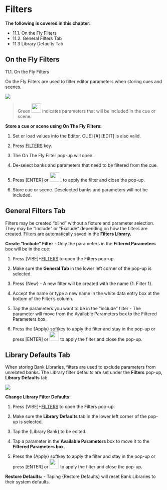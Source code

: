 # Filters



**The following is covered in this chapter:**

- 11.1. On the Fly Filters
- 11.2. General Filters Tab
- 11.3 Library Defaults Tab


## On the Fly Filters


11.1. On the Fly Filters

On the Fly Filters are used to filter editor parameters when storing cues and scenes.

![](https://files.gitbook.com/v0/b/gitbook-x-prod.appspot.com/o/spaces%2F3kS90tLsADGm1ocbe7q9%2Fuploads%2FEJeoiQHqDfPKSoWt06GU%2Fimage.png?alt=media&token=b7b254c0-745e-4212-a586-cd78243d90c7)

>Green [<img src="https://files.gitbook.com/v0/b/gitbook-x-prod.appspot.com/o/spaces%2F3kS90tLsADGm1ocbe7q9%2Fuploads%2FIxghZd4JbdvIjnwXHGHZ%2Fimage.png?alt=media&token=af78182b-83d8-482b-8ac1-e8edc39f7909" width="30"/>](image.png) indicates parameters that will be included in the cue or scene.

**Store a cue or scene using On The Fly Filters:**

1.  Set or load values into the Editor. CUE] [#] [EDIT] is also valid.
    
2.  Press [FILTERS] key.
    
3.  The On The Fly Filter pop-up will open.
    
4.  De-select banks and parameters that need to be filtered from the cue.
    
5.  Press [ENTER] or [<img src="https://files.gitbook.com/v0/b/gitbook-x-prod.appspot.com/o/spaces%2F3kS90tLsADGm1ocbe7q9%2Fuploads%2F6EE8U1Wvt91iKCQ8V0Na%2Fimage.png?alt=media&token=896910e2-8a35-4b58-b0fe-3602ba6f5411.png" width="30"/>](image.png) . to apply the filter and close the pop-up.
    
6.  Store cue or scene. Deselected banks and parameters will not be included.



## General Filters Tab


Filters may be created "blind" without a fixture and parameter selection. They may be "Include" or "Exclude" depending on how the filters are created. Filters are automatically saved in the **Filters Library.**

**Create "Include" Filter** - Only the parameters in the **Filtered Parameters** box will be in the cue:

1.  Press [VIBE]+[FILTERS] to open the Filters pop-up.
    
2.  Make sure the **General Tab** in the lower left corner of the pop-up is selected.
    
3.  Press {New} - A new filter will be created with the name {1. Filter 1}.
    
4.  Accept the name or type a new name in the white data entry box at the bottom of the Filter's column.
    
5.  Tap the parameters you want to be in the "include" filter - The parameter will move from the Available Parameters box to the Filtered Parameters box.
    
6.  Press the {Apply} softkey to apply the filter and stay in the pop-up or press [ENTER] or [<img src="https://files.gitbook.com/v0/b/gitbook-x-prod.appspot.com/o/spaces%2F3kS90tLsADGm1ocbe7q9%2Fuploads%2F6EE8U1Wvt91iKCQ8V0Na%2Fimage.png?alt=media&token=896910e2-8a35-4b58-b0fe-3602ba6f5411.png" width="30"/>](image.png) to apply the filter and close the pop-up.


## Library Defaults Tab

When storing Bank Libraries, filters are used to exclude parameters from unrelated banks. The Library filter defaults are set under the **Filters** pop-up, **Library Defaults** tab.

![](https://files.gitbook.com/v0/b/gitbook-x-prod.appspot.com/o/spaces%2F3kS90tLsADGm1ocbe7q9%2Fuploads%2FOB6P9V1UrBS3B3nL3xCS%2Fimage.png?alt=media&token=bacc7a0a-0941-455a-af5b-d87706a8c88d)

**Change Library Filter Defaults:**

1.  Press [VIBE]+[FILTERS] to open the Filters pop-up.
    
2.  Make sure the **Library Defaults** tab in the lower left corner of the pop-up is selected.
    
3.  Tap the {Library Bank} to be edited.
    
4.  Tap a parameter in the **Available Parameters** box to move it to the **Filtered Parameters box**.
    
5. Press the {Apply} softkey to apply the filter and stay in the pop-up or press [ENTER] or [<img src="https://files.gitbook.com/v0/b/gitbook-x-prod.appspot.com/o/spaces%2F3kS90tLsADGm1ocbe7q9%2Fuploads%2F6EE8U1Wvt91iKCQ8V0Na%2Fimage.png?alt=media&token=896910e2-8a35-4b58-b0fe-3602ba6f5411.png" width="30"/>](image.png) to apply the filter and close the pop-up.
    

**Restore Defaults:** - Taping {Restore Defaults} will reset Bank Libraries to their system defaults.


